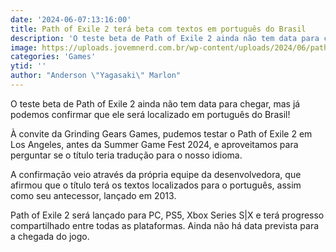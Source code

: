 ```yaml
---
date: '2024-06-07:13:16:00'
title: Path of Exile 2 terá beta com textos em português do Brasil
description: 'O teste beta de Path of Exile 2 ainda não tem data para chegar, mas já podemos confirmar que ele será localizado em português do Brasil!'
image: https://uploads.jovemnerd.com.br/wp-content/uploads/2024/06/path_of_exile_2_localizacao_em_portugues__m84abp0hw.jpg
categories: 'Games'
ytid: ''
author: "Anderson \"Yagasaki\" Marlon"
---
```


O teste beta de Path of Exile 2 ainda não tem data para chegar, mas já podemos confirmar que ele será localizado em português do Brasil!

À convite da Grinding Gears Games, pudemos testar o Path of Exile 2 em Los Angeles, antes da Summer Game Fest 2024, e aproveitamos para perguntar se o título teria tradução para o nosso idioma.

A confirmação veio através da própria equipe da desenvolvedora, que afirmou que o título terá os textos localizados para o português, assim como seu antecessor, lançado em 2013.

Path of Exile 2 será lançado para PC, PS5, Xbox Series S|X e terá progresso compartilhado entre todas as plataformas. Ainda não há data prevista para a chegada do jogo.
